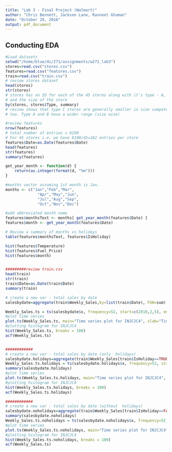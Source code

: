 ```yaml
---
title: "Lab 3 - Final Project (Walmart)"
author: "Chris Bennett, Jackson Lane, Ravneet Ghuman"
date: "October 29, 2016"
output: pdf_document
---
```


## Conducting EDA
```r
#Load datasets
setwd("/home/blue/ds/271/assignments/w271_lab3")
stores=read.csv("stores.csv") 
features=read.csv("features.csv")
train=read.csv("train.csv")
# review stores dataset
head(stores)
str(stores)
# stores has an ID for each of the 45 stores along with it's type - A, B or C
# and the size of the store
by(stores, stores$Type, summary)
# review shows that type C stores are generally smaller in size compated to the other
# two. Type A and B have a wider range (size wise)

#review features
nrow(features)
# total number of entries = 8190
# For 45 stores i.e. we have 8190/45=182 entries per store
features$Date=as.Date(features$Date)
head(features)
str(features)
summary(features)

get_year_month <- function(d) {
    return(as.integer(format(d, "%m")))
}

#months vector assuming 1st month is Jan.
months <- c("Jan","Feb","Mar",
              "Apr","May","Jun",
              "Jul","Aug","Sep",
              "Oct","Nov","Dec")

#add abbreviated month name
features$monthsText <- months[ get_year_month(features$Date) ]
features$month <- get_year_month(features$Date)

# Review a summary of months vs holidays
table(features$monthsText, features$IsHoliday)

hist(features$Temperature)
hist(features$Fuel_Price)
hist(features$month)


#########review train.csv
head(train)
str(train)
train$Date=as.Date(train$Date)
summary(train)

# create a new var - total sales by date
salesbydate=aggregate(train$Weekly_Sales,by=list(train$Date), FUN=sum)

Weekly_Sales.ts = ts(salesbydate$x, frequency=52, start=c(2010,2,5), end=c(2012,10,26) )
#plot time series
plot.ts(Weekly_Sales.ts, main="Time series plot for INJCJC4", xlab="Time series", ylab="INJCJC4 Values")
#plotting histogram for INJCJC4
hist(Weekly_Sales.ts, breaks = 100)
acf(Weekly_Sales.ts)


############
# create a new var - total sales by date (only  holidays)
salesbydate.holidays=aggregate(train$Weekly_Sales[train$IsHoliday==TRUE],by=list(train$Date[train$IsHoliday==TRUE]), FUN=sum)
Weekly_Sales.ts.holidays = ts(salesbydate.holidays$x, frequency=52, start=c(2010,2,5), end=c(2012,10,26) )
summary(salesbydate.holidays)
#plot time series
plot.ts(Weekly_Sales.ts.holidays, main="Time series plot for INJCJC4", xlab="Time series", ylab="INJCJC4 Values")
#plotting histogram for INJCJC4
hist(Weekly_Sales.ts.holidays, breaks = 100)
acf(Weekly_Sales.ts.holidays)

############
# create a new var - total sales by date (without  holidays)
salesbydate.noholidays=aggregate(train$Weekly_Sales[train$IsHoliday==FALSE],by=list(train$Date[train$IsHoliday==FALSE]), FUN=sum)
summary(salesbydate.noholidays)
Weekly_Sales.ts.noholidays = ts(salesbydate.noholidays$x, frequency=52, start=c(2010,2,5), end=c(2012,10,26) )
#plot time series
plot.ts(Weekly_Sales.ts.noholidays, main="Time series plot for INJCJC4", xlab="Time series", ylab="INJCJC4 Values")
#plotting histogram for INJCJC4
hist(Weekly_Sales.ts.noholidays, breaks = 100)
acf(Weekly_Sales.ts)

```
